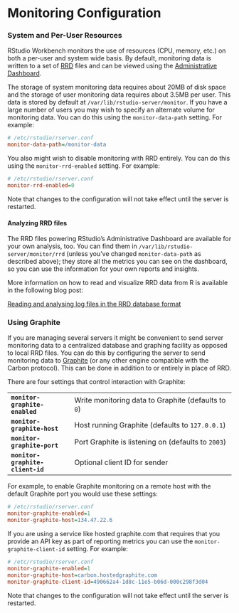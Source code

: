 # Monitoring Configuration

### System and Per-User Resources

RStudio Workbench monitors the use of resources (CPU, memory, etc.) on both a per-user and system wide basis. By default, monitoring data is written to a set of [RRD](http://oss.oetiker.ch/rrdtool/) files and can be viewed using the [Administrative Dashboard](../server_management/administrative_dashboard.qmd). 

The storage of system monitoring data requires about 20MB of disk space and the storage of user monitoring data requires about 3.5MB per user. This data is stored by default at `/var/lib/rstudio-server/monitor`. If you have a large number of users you may wish to specify an alternate volume for monitoring data. You can do this using the `monitor-data-path` setting. For example:

```ini
# /etc/rstudio/rserver.conf
monitor-data-path=/monitor-data
```

You also might wish to disable monitoring with RRD entirely. You can do this using the `monitor-rrd-enabled` setting. For example:

```ini
# /etc/rstudio/rserver.conf
monitor-rrd-enabled=0
```

Note that changes to the configuration will not take effect until the server is restarted.

#### Analyzing RRD files

The RRD files powering RStudio's Administrative Dashboard are available for your own analysis, too. You can find them in `/var/lib/rstudio-server/monitor/rrd` (unless you've changed `monitor-data-path` as described above); they store all the metrics you can see on the dashboard, so you can use the information for your own reports and insights.

More information on how to read and visualize RRD data from R is available in the following blog post:

[Reading and analysing log files in the RRD database format](https://rviews.rstudio.com/2018/06/20/reading-rrd-files/)

### Using Graphite

If you are managing several servers it might be convenient to send server monitoring data to a centralized database and graphing facility as opposed to local RRD files. You can do this by configuring the server to send monitoring data to [Graphite](http://graphite.wikidot.com/) (or any other engine compatible with the Carbon protocol). This can be done in addition to or entirely in place of RRD.

There are four settings that control interaction with Graphite:

|                    |                                                            |
|--------------------|--------------------------------------------------|
| **`monitor-graphite-enabled`**    | Write monitoring data to Graphite (defaults to `0`) |
| **`monitor-graphite-host`**       | Host running Graphite (defaults to `127.0.0.1`) |
| **`monitor-graphite-port`**       | Port Graphite is listening on (defaults to `2003`) |
| **`monitor-graphite-client-id`**  | Optional client ID for sender |

For example, to enable Graphite monitoring on a remote host with the default Graphite port you would use these settings:

```ini
# /etc/rstudio/rserver.conf
monitor-graphite-enabled=1
monitor-graphite-host=134.47.22.6
```

If you are using a service like hosted graphite.com that requires that you provide an API key as part of reporting metrics you can use the `monitor-graphite-client-id` setting. For example:

```ini
# /etc/rstudio/rserver.conf
monitor-graphite-enabled=1
monitor-graphite-host=carbon.hostedgraphite.com
monitor-graphite-client-id=490662a4-1d8c-11e5-b06d-000c298f3d04
```

Note that changes to the configuration will not take effect until the server is restarted. 

